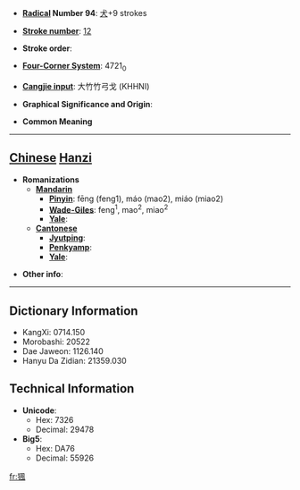 * '''[[Wiktionary:Chinese radical index| Radical]] Number 94''': [[Wiktionary:Chinese radical index 犬|犬]]+9 strokes

* '''[[Wiktionary:Chinese total strokes index|Stroke number]]''': [[Wiktionary:Chinese total strokes index 12|12]]

* '''Stroke order''': 

* '''[[Wiktionary:Chinese four corner index|Four-Corner System]]''': 4721<sub>0</sub>

* '''[[Wiktionary:Chinese Cangjie index|Cangjie input]]''': 大竹竹弓戈 (KHHNI)

* '''Graphical Significance and Origin''': 

* '''Common Meaning'''

----

== [[Chinese]] [[Hanzi]] ==

* '''Romanizations'''
** '''[[Mandarin]]'''
*** '''[[Pinyin]]''': fēng (feng1), máo (mao2), miáo (miao2)
*** '''[[Wade-Giles]]''': feng<sup>1</sup>, mao<sup>2</sup>, miao<sup>2</sup>
*** '''[[Yale]]''': 
** '''[[Cantonese]]'''
*** '''[[Jyutping]]''':
*** '''[[Penkyamp]]''': 
*** '''[[Yale]]''': 

* '''Other info''': 

----

== Dictionary Information ==

* KangXi: 0714.150
* Morobashi: 20522
* Dae Jaweon: 1126.140
* Hanyu Da Zidian: 21359.030

== Technical Information ==

* '''Unicode''':
** Hex: 7326
** Decimal: 29478
* '''Big5''':
** Hex: DA76
** Decimal: 55926

[[fr:猦]]